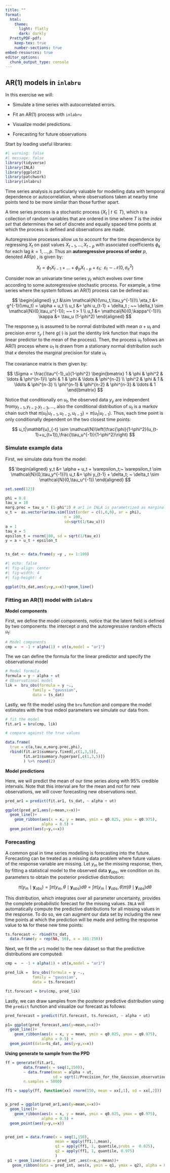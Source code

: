 ```yaml
---
title: ""
format: 
  html:
    theme:
      light: flatly
      dark: darkly
  PrettyPDF-pdf:
    keep-tex: true
    number-sections: true
embed-resources: true
editor_options: 
  chunk_output_type: console
---
```


## AR(1) models in `inlabru`

In this exercise we will:

-   Simulate a time series with autocorrelated errors.

-   Fit an AR(1) process with `inlabru`

-   Visualize model predictions.

-   Forecasting for future observations

Start by loading useful libraries:

```r
#| warning: false
#| message: false
library(tidyverse)
library(INLA)
library(ggplot2)
library(patchwork)
library(inlabru)     
```

Time series analysis is particularly valuable for modelling data with temporal dependence or autocorrelation, where observations taken at nearby time points tend to be more similar than those further apart.

A time series process is a stochastic process $\{X_t~|~t \in T\}$, which is a collection of random variables that are ordered in time where $T$ is the *index set* that determines the set of discrete and equally spaced time points at which the process is defined and observations are made.

Autoregressive processes allow us to account for the time dependence by regressing $X_t$ on past values $X_{t-1},\ldots,X_{t-p}$ with associated coefficients $\phi_k$ for each lag $k = 1,\ldots,p$. Thus an **autoregressive process of order** $p$, denoted AR($p$) , is given by:

$$
X_t = \phi_1 X_{t-1} + \ldots + \phi_p X_{t-p} + \varepsilon_t; ~~ \varepsilon_t \sim \mathcal{N}(0,\sigma^2_e)
$$

Consider now an univariate time series $y_t$ which evolves over time according to some autoregressive stochastic process. For example, a time series where the system follows an AR(1) process can be defined as:

$$
\begin{aligned}
y_t &\sim \mathcal{N}(\mu_t,\tau_y^{-1})\\
\eta_t &= g^{-1}(\mu_t) = \alpha + u_t \\
u_t &= \phi u_{t-1} + \delta_t ; ~~ \delta_t \sim \mathcal{N}(0,\tau_u^{-1}); ~~ t > 1 \\
u_1 &= \mathcal{N}(0,\kappa^{-1})\\
\kappa &= \tau_u (1-\phi^2)
\end{aligned}
$$

The response $y_t$ is assumed to be normal distributed with mean $\alpha + u_t$ and precision error $\tau_y$ ( here $g(\cdot)$ is just the identity link function that maps the linear predictor to the mean of the process). Then, the process $u_t$ follows an AR(1) process where $u_1$ is drawn from a stationary normal distribution such that $\kappa$ denotes the marginal precision for state $u_t$

The covariance matrix is then given by:

$$
\Sigma = \frac{\tau^{-1}_u}{1-\phi^2}
\begin{bmatrix}
1 & \phi & \phi^2 & \ldots & \phi^{n-1}\\
\phi & 1 & \phi & \ldots & \phi^{n-2} \\
\phi^2 & \phi & 1 & \ldots & \phi^{n-3} \\
\phi^{n-1} & \phi^{n-2} & \phi^{n-3} & \ldots & 1
\end{bmatrix}
$$

Notice that conditionally on $u_t$, the observed data $y_y$ are independent from$y_{t-1},y_{t-2}.y_{t-3},\ldots$, also the conditional distribution of $u_t$ is a markov chain such that $\pi(u_t|u_{t-1},u_{t-2},u_{t-3}) = \pi(u_t|u_{t-1})$. Thus, each time point is only conditionally dependent on the two closest time points:

$$
u_t|\mathbf{u}_{-t} \sim \mathcal{N}\left(\frac{\phi}{1-\phi^2}(u_{t-1}+u_{t+1}),\frac{\tau_u^{-1}}{1-\phi^2}\right)
$$

### Simulate example data

First, we simulate data from the model:

$$
\begin{aligned}
y_t &= \alpha + u_t + \varepsilon_t;~ \varepsilon_t \sim \mathcal{N}(0,\tau_y^{-1})\\
u_t &= \phi y_{t-1} + \delta_t; ~ \delta_t \sim \mathcal{N}(0,\tau_u^{-1})
\end{aligned}
$$

```r
set.seed(123)

phi = 0.8
tau_u = 10
marg.prec = tau_u * (1-phi^2) # ar1 in INLA is parametrized as marginal variance
u_t =  as.vector(arima.sim(list(order = c(1,0,0), ar = phi), 
                          n = 100,
                          sd=sqrt(1/tau_u)))
a = 1
tau_e = 5
epsilon_t = rnorm(100, sd = sqrt(1/tau_e))
y = a + u_t + epsilon_t


ts_dat <- data.frame(y =y , x= 1:100)

```

```r
#| echo: false
#| fig-align: center
#| fig-width: 4
#| fig-height: 4

ggplot(ts_dat,aes(y=y,x=x))+geom_line()

```

### Fitting an AR(1) model with `inlabru`

**Model components**

First, we define the model components, notice that the latent field is defined by two components: the intercept $\alpha$ and the autoregressive random effects $u_t$:

```r
# Model components
cmp =  ~ -1 + alpha(1) + ut(x,model = "ar1")

```

The we can define the formula for the linear predictor and specify the observational model

```r
# Model formula
formula = y ~ alpha + ut
# Observational model
lik =  bru_obs(formula = y ~.,
            family = "gaussian",
            data = ts_dat)

```

Lastly, we fit the model using the `bru` function and compare the model estimates with the true mdeol parameters we simulate our data from.

```r
# fit the model
fit.ar1 = bru(cmp, lik)

# compare against the true values

data.frame(
  true = c(a,tau_e,marg.prec,phi),
  rbind(fit.ar1$summary.fixed[,c(1,3,5)],
        fit.ar1$summary.hyperpar[,c(1,3,5)])
        ) %>% round(2)
```

**Model predictions**

Here, we will predict the mean of our time series along with 95% credible intervals. Note that this interval are for the mean and not for new observations, we will cover forecasting new observations next.

```r
pred_ar1 = predict(fit.ar1, ts_dat, ~ alpha + ut)

ggplot(pred_ar1,aes(y=mean,x=x))+
  geom_line()+
    geom_ribbon(aes(x = x, y = mean, ymin = q0.025, ymax = q0.975),
                alpha = 0.5) +
  geom_point(aes(y=y,x=x))

```

### **Forecasting**

A common goal in time series modelling is forecasting into the future. Forecasting can be treated as a missing data problem where future values of the response variable are missing. Let $y_m$ be the missing response, then, by fitting a statistical model to the observed data $\mathbf{y}_{obs}$, we condition on its parameters to obtain the posterior predictive distribution:

$$
\pi(y_{m} \mid \mathbf{y}_{obs}) = \int \pi(y_{m}, \theta \mid \mathbf{y}_{obs})  d\theta = \int \pi(y_{m} \mid \mathbf{y}_{obs}, \theta) \pi(\theta \mid \mathbf{y}_{obs})  d\theta
$$

This distribution, which integrates over all parameter uncertainty, provides the complete probabilistic forecast for the missing values. `INLA` will automatically compute the predictive distributions for all missing values in the response. To do so, we can augment our data set by including the new time points at which the prediction will be made and setting the response value to `NA` for these new time points:

```r
ts.forecast <- rbind(ts_dat, 
  data.frame(y = rep(NA, 50), x = 101:150))

```

Next, we fit the `ar1` model to the new dataset so that the predictive distributions are computed:

```r

cmp =  ~ -1 + alpha(1) + ut(x,model = "ar1")

pred_lik =  bru_obs(formula = y ~.,
            family = "gaussian",
            data = ts.forecast)

fit.forecast = bru(cmp, pred_lik)


```

Lastly, we can draw samples from the posterior predictive distribution using the `predict` function and visualize our forecast as follows:

```r
pred_forecast = predict(fit.forecast, ts.forecast, ~ alpha + ut)

p1= ggplot(pred_forecast,aes(y=mean,x=x))+
  geom_line()+
    geom_ribbon(aes(x = x, y = mean, ymin = q0.025, ymax = q0.975),
                alpha = 0.5) +
  geom_point(data=ts_dat, aes(y=y,x=x))
```

**Using generate to sample from the PPD**

```r
ff = generate(fit.ar1, 
        data.frame(x = seq(1,150)), 
        ~ data.frame(mean = alpha + ut,
                     sd = sqrt(1/Precision_for_the_Gaussian_observations)),
        n.samples = 5000)

ff1 = sapply(ff, function(xx) rnorm(150, mean = xx[,1], sd = xx[,2]))


p_pred = ggplot(pred_ar1,aes(y=mean,x=x))+
  geom_line()+
    geom_ribbon(aes(x = x, y = mean, ymin = q0.025, ymax = q0.975),
                alpha = 0.5) +
  geom_point(aes(y=y,x=x))


pred_int = data.frame(x = seq(1,150),
                      mean = apply(ff1,1,mean),
                      q1 = apply(ff1, 1, quantile,probs =  0.025),
                      q2 = apply(ff1, 1, quantile, 0.975)
                      )
 p1 + geom_line(data = pred_int ,aes(x=x,y=mean))+
   geom_ribbon(data = pred_int, aes(x, ymin = q1, ymax = q2), alpha = 0.5, fill = "red")

```
